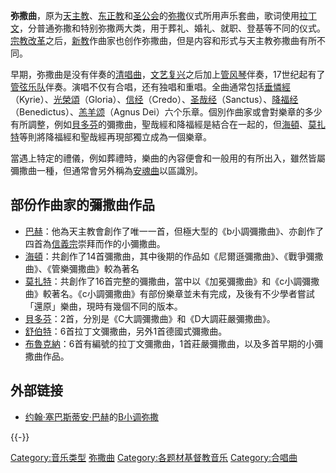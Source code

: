 {{Unreferenced |time=2009-03-07T11:48:51+00:00 }}
'''弥撒曲'''，原为[[天主教|天主教]]、[[东正教|东正教]]和[[圣公会|圣公会]]的[[弥撒|弥撒]]仪式所用声乐套曲，歌词使用[[拉丁文|拉丁文]]，分普通弥撒和特别弥撒两大类，用于葬礼、婚礼、就职、登基等不同的仪式。[[宗教改革|宗教改革]]之后，[[新教|新教]]作曲家也创作弥撒曲，但是内容和形式与天主教弥撒曲有所不同。

早期，弥撒曲是没有伴奏的[[清唱曲|清唱曲]]，[[文艺复兴|文艺复兴]]之后加上[[管风琴|管风琴]]伴奏，17世纪起有了[[管弦乐队|管弦乐队]]伴奏。演唱不仅有合唱，还有独唱和重唱。全曲通常包括[[垂憐經|垂憐經]]（Kyrie）、[[光榮頌|光榮頌]]（Gloria）、[[信经|信经]]（Credo）、[[圣哉经|圣哉经]]（Sanctus）、[[降福经|降福经]]（Benedictus）、[[羔羊颂|羔羊颂]]（Agnus Dei）六个乐章。個別作曲家或會對樂章的多少有所調整，例如[[貝多芬|貝多芬]]的彌撒曲，聖哉經和降福經是結合在一起的，但[[海頓|海頓]]、[[莫扎特|莫扎特]]等則將降福經和聖哉經再現部獨立成為一個樂章。

當遇上特定的禮儀，例如葬禮時，樂曲的內容便會和一般用的有所出入，雖然皆屬彌撒曲一種，但通常會另外稱為[[安魂曲|安魂曲]]以區識別。

==部份作曲家的彌撒曲作品==
*[[巴赫|巴赫]]：他為天主教會創作了唯一一首，但極大型的《b小調彌撒曲》、亦創作了四首為[[信義宗|信義宗]]崇拜而作的小彌撒曲。
*[[海頓|海頓]]：共創作了14首彌撒曲，其中後期的作品如《尼爾遜彌撒曲》、《戰爭彌撒曲》、《管樂彌撒曲》較為著名
*[[莫扎特|莫扎特]]：共創作了16首完整的彌撒曲，當中以《加冕彌撒曲》和《c小調彌撒曲》較著名。《c小調彌撒曲》有部份樂章並未有完成，及後有不少學者嘗試「還原」樂曲，現時有幾個不同的版本。
*[[貝多芬|貝多芬]]：2首，分別是《C大調彌撒曲》和《D大調莊嚴彌撒曲》。
*[[舒伯特|舒伯特]]：6首拉丁文彌撒曲，另外1首德國式彌撒曲。
*[[布魯克納|布魯克納]]：6首有編號的拉丁文彌撒曲，1首莊嚴彌撒曲，以及多首早期的小彌撒曲作品。

== 外部链接 ==
* [[约翰·塞巴斯蒂安·巴赫|约翰·塞巴斯蒂安·巴赫]]的[https://web.archive.org/web/20120806191249/http://oregonbachfestival.com/digitalbach/bminor/ B小调弥撒]

{{-}}
{{Mass}}

[[Category:音乐类型|Category:音乐类型]]
[[Category:弥撒曲|]]
[[Category:各题材基督教音乐|Category:各题材基督教音乐]]
[[Category:合唱曲|Category:合唱曲]]